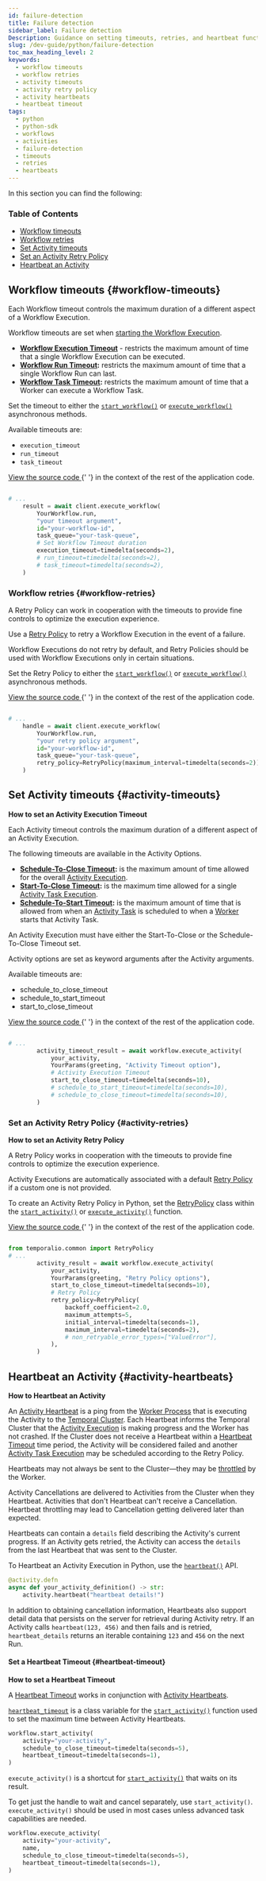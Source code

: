 ```yaml
---
id: failure-detection
title: Failure detection
sidebar_label: Failure detection
Description: Guidance on setting timeouts, retries, and heartbeat functionality for Workflows and Activities in Python with Temporal.
slug: /dev-guide/python/failure-detection
toc_max_heading_level: 2
keywords:
  - workflow timeouts
  - workflow retries
  - activity timeouts
  - activity retry policy
  - activity heartbeats
  - heartbeat timeout
tags:
  - python
  - python-sdk
  - workflows
  - activities
  - failure-detection
  - timeouts
  - retries
  - heartbeats
---
```


In this section you can find the following:

### Table of Contents

- [Workflow timeouts](#workflow-timeouts)
- [Workflow retries](#workflow-retries)
- [Set Activity timeouts](#activity-timeouts)
- [Set an Activity Retry Policy](#activity-retries)
- [Heartbeat an Activity](#activity-heartbeats)

## Workflow timeouts {#workflow-timeouts}

Each Workflow timeout controls the maximum duration of a different aspect of a Workflow Execution.

Workflow timeouts are set when [starting the Workflow Execution](#workflow-timeouts).

- **[Workflow Execution Timeout](/workflows#workflow-execution-timeout)** - restricts the maximum amount of time that a single Workflow Execution can be executed.
- **[Workflow Run Timeout](/workflows#workflow-run-timeout):** restricts the maximum amount of time that a single Workflow Run can last.
- **[Workflow Task Timeout](/workflows#workflow-task-timeout):** restricts the maximum amount of time that a Worker can execute a Workflow Task.

Set the timeout to either the [`start_workflow()`](https://python.temporal.io/temporalio.client.Client.html#start_workflow) or [`execute_workflow()`](https://python.temporal.io/temporalio.client.Client.html#execute_workflow) asynchronous methods.

Available timeouts are:

- `execution_timeout`
- `run_timeout`
- `task_timeout`

<div class="copycode-notice-container">
  <a href="https://github.com/temporalio/documentation/blob/main/sample-apps/python/workflow_timeouts_retries/workflows_dacx.py">
    View the source code
  </a>{' '}
  in the context of the rest of the application code.
</div>

```python

# ...
    result = await client.execute_workflow(
        YourWorkflow.run,
        "your timeout argument",
        id="your-workflow-id",
        task_queue="your-task-queue",
        # Set Workflow Timeout duration
        execution_timeout=timedelta(seconds=2),
        # run_timeout=timedelta(seconds=2),
        # task_timeout=timedelta(seconds=2),
    )
```

### Workflow retries {#workflow-retries}

A Retry Policy can work in cooperation with the timeouts to provide fine controls to optimize the execution experience.

Use a [Retry Policy](/retry-policies) to retry a Workflow Execution in the event of a failure.

Workflow Executions do not retry by default, and Retry Policies should be used with Workflow Executions only in certain situations.

Set the Retry Policy to either the [`start_workflow()`](https://python.temporal.io/temporalio.client.Client.html#start_workflow) or [`execute_workflow()`](https://python.temporal.io/temporalio.client.Client.html#execute_workflow) asynchronous methods.

<div class="copycode-notice-container">
  <a href="https://github.com/temporalio/documentation/blob/main/sample-apps/python/workflow_timeouts_retries/workflows_dacx.py">
    View the source code
  </a>{' '}
  in the context of the rest of the application code.
</div>

```python

# ...
    handle = await client.execute_workflow(
        YourWorkflow.run,
        "your retry policy argument",
        id="your-workflow-id",
        task_queue="your-task-queue",
        retry_policy=RetryPolicy(maximum_interval=timedelta(seconds=2)),
    )
```

## Set Activity timeouts {#activity-timeouts}

**How to set an Activity Execution Timeout**

Each Activity timeout controls the maximum duration of a different aspect of an Activity Execution.

The following timeouts are available in the Activity Options.

- **[Schedule-To-Close Timeout](/activities#schedule-to-close-timeout):** is the maximum amount of time allowed for the overall [Activity Execution](/activities#activity-execution).
- **[Start-To-Close Timeout](/activities#start-to-close-timeout):** is the maximum time allowed for a single [Activity Task Execution](/workers#activity-task-execution).
- **[Schedule-To-Start Timeout](/activities#schedule-to-start-timeout):** is the maximum amount of time that is allowed from when an [Activity Task](/workers#activity-task) is scheduled to when a [Worker](/workers#worker) starts that Activity Task.

An Activity Execution must have either the Start-To-Close or the Schedule-To-Close Timeout set.

Activity options are set as keyword arguments after the Activity arguments.

Available timeouts are:

- schedule_to_close_timeout
- schedule_to_start_timeout
- start_to_close_timeout

<div class="copycode-notice-container">
  <a href="https://github.com/temporalio/documentation/blob/main/sample-apps/python/activity_timeouts_retires/your_workflows_dacx.py">
    View the source code
  </a>{' '}
  in the context of the rest of the application code.
</div>

```python

# ...
        activity_timeout_result = await workflow.execute_activity(
            your_activity,
            YourParams(greeting, "Activity Timeout option"),
            # Activity Execution Timeout
            start_to_close_timeout=timedelta(seconds=10),
            # schedule_to_start_timeout=timedelta(seconds=10),
            # schedule_to_close_timeout=timedelta(seconds=10),
        )
```

### Set an Activity Retry Policy {#activity-retries}

**How to set an Activity Retry Policy**

A Retry Policy works in cooperation with the timeouts to provide fine controls to optimize the execution experience.

Activity Executions are automatically associated with a default [Retry Policy](/retry-policies) if a custom one is not provided.

To create an Activity Retry Policy in Python, set the [RetryPolicy](https://python.temporal.io/temporalio.common.RetryPolicy.html) class within the [`start_activity()`](https://python.temporal.io/temporalio.workflow.html#start_activity) or [`execute_activity()`](https://python.temporal.io/temporalio.workflow.html#execute_activity) function.

<div class="copycode-notice-container">
  <a href="https://github.com/temporalio/documentation/blob/main/sample-apps/python/activity_timeouts_retires/your_workflows_dacx.py">
    View the source code
  </a>{' '}
  in the context of the rest of the application code.
</div>

```python

from temporalio.common import RetryPolicy
# ...
        activity_result = await workflow.execute_activity(
            your_activity,
            YourParams(greeting, "Retry Policy options"),
            start_to_close_timeout=timedelta(seconds=10),
            # Retry Policy
            retry_policy=RetryPolicy(
                backoff_coefficient=2.0,
                maximum_attempts=5,
                initial_interval=timedelta(seconds=1),
                maximum_interval=timedelta(seconds=2),
                # non_retryable_error_types=["ValueError"],
            ),
        )
```

## Heartbeat an Activity {#activity-heartbeats}

**How to Heartbeat an Activity**

An [Activity Heartbeat](/activities#activity-heartbeat) is a ping from the [Worker Process](/workers#worker-process) that is executing the Activity to the [Temporal Cluster](/clusters).
Each Heartbeat informs the Temporal Cluster that the [Activity Execution](/activities#activity-execution) is making progress and the Worker has not crashed.
If the Cluster does not receive a Heartbeat within a [Heartbeat Timeout](/activities#heartbeat-timeout) time period, the Activity will be considered failed and another [Activity Task Execution](/workers#activity-task-execution) may be scheduled according to the Retry Policy.

Heartbeats may not always be sent to the Cluster—they may be [throttled](/activities#throttling) by the Worker.

Activity Cancellations are delivered to Activities from the Cluster when they Heartbeat. Activities that don't Heartbeat can't receive a Cancellation.
Heartbeat throttling may lead to Cancellation getting delivered later than expected.

Heartbeats can contain a `details` field describing the Activity's current progress.
If an Activity gets retried, the Activity can access the `details` from the last Heartbeat that was sent to the Cluster.

To Heartbeat an Activity Execution in Python, use the [`heartbeat()`](https://python.temporal.io/temporalio.activity.html#heartbeat) API.

```python
@activity.defn
async def your_activity_definition() -> str:
    activity.heartbeat("heartbeat details!")
```

In addition to obtaining cancellation information, Heartbeats also support detail data that persists on the server for retrieval during Activity retry.
If an Activity calls `heartbeat(123, 456)` and then fails and is retried, `heartbeat_details` returns an iterable containing `123` and `456` on the next Run.

#### Set a Heartbeat Timeout {#heartbeat-timeout}

**How to set a Heartbeat Timeout**

A [Heartbeat Timeout](/activities#heartbeat-timeout) works in conjunction with [Activity Heartbeats](/activities#activity-heartbeat).

[`heartbeat_timeout`](https://python.temporal.io/temporalio.worker.StartActivityInput.html#heartbeat_timeout) is a class variable for the [`start_activity()`](https://python.temporal.io/temporalio.workflow.html#start_activity) function used to set the maximum time between Activity Heartbeats.

```python
workflow.start_activity(
    activity="your-activity",
    schedule_to_close_timeout=timedelta(seconds=5),
    heartbeat_timeout=timedelta(seconds=1),
)
```

`execute_activity()` is a shortcut for [`start_activity()`](https://python.temporal.io/temporalio.workflow.html#start_activity) that waits on its result.

To get just the handle to wait and cancel separately, use `start_activity()`. `execute_activity()` should be used in most cases unless advanced task capabilities are needed.

```python
workflow.execute_activity(
    activity="your-activity",
    name,
    schedule_to_close_timeout=timedelta(seconds=5),
    heartbeat_timeout=timedelta(seconds=1),
)
```
